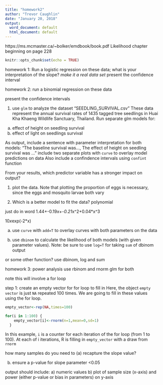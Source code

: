 ```yaml
---
title: "homework2"
author: "Trevor Caughlin"
date: "January 20, 2018"
output:
  word_document: default
  html_document: default
---
```

https://ms.mcmaster.ca/~bolker/emdbook/book.pdf 
Likelihood chapter beginning on page 228 
```r
knitr::opts_chunk$set(echo = TRUE)
```

homework 1:
Run a logistic regression on these data;
what is your interpretation of the slope?
*make it a real data set*
present the confidence interval

homework 2: 
run a binomial regression on these data

present the confidence intervals


1. use `glm` to analyze the dataset "SEEDLING_SURVIVAL.csv" These data represent the annual survival rates of 1435 tagged tree seedlings in Huai Kha Khaeng Wildlife Sanctuary, Thailand. Run separate glm models for:
a) effect of height on seedling survival
b) effect of light on seedlings survival

As output, include a sentence with parameter interpretation for both models: "The baseline survival was..., The effect of height on seedling survival was ..."
include two separate plots with `curve` to overlay model predictions on data
Also include a confindence intervals using `confint` function

From your results, which predictor variable has a stronger impact on output?

1. plot the data. Note that plotting the proportion of eggs is necessary, since the eggs and mosquito larvae both vary

2. Which is a better model to fit the data?
polynomial

just do in word
1.44+-0.19*x+-0.21*x^2+0.04*x^3

10*x*exp(-2*x)

a. use `curve` with `add=T` to overlay curves with both parameters on the data

b. use `dbinom` to calculate the likelihood of both models (with given parameter values). Note: be sure to use `log=T` for taking `sum` 
of dbinom output

or some other function? use dbinom, log and sum

homework 3:
power analysis
use rbinom and rnorm
glm for both

note this will involve a for loop

step 1: create an empty vector for for loop to fill in
Here, the object `empty vector` is just `NA` repeated 100 times. We are going to fill in these values using the for loop.

```r
empty_vector<-rep(NA,times=100)

for(i in 1:100) {
    empty_vector[i]<-rnorm(n=1,mean=0,sd=1)
  }
```
In this example, `i` is a counter for each iteration of the for loop (from 1 to 100). At each of i iterations, R is filling in `empty_vector` with a draw from `rnorm`


how many samples do you need to
(a) recapture the slope value?

(b) ensure a p-value for slope parameter <0.05

output should include:
a) numeric values
b) plot of sample size (x-axis) and power (either p-value or bias in parameters) on y-axis


